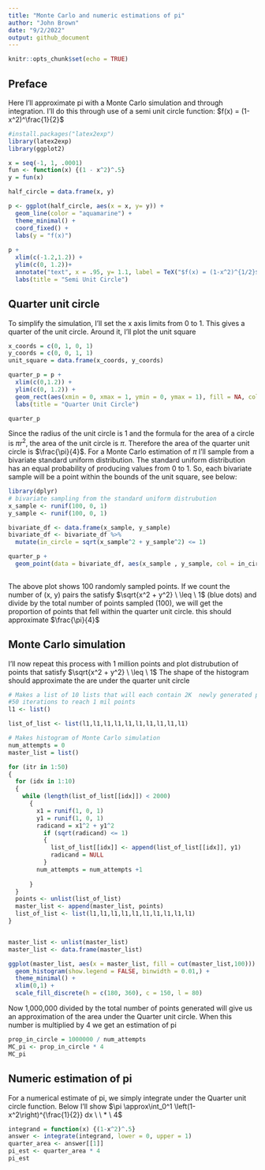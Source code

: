 ```yaml
---
title: "Monte Carlo and numeric estimations of pi"
author: "John Brown"
date: "9/2/2022"
output: github_document
---
```


```r
knitr::opts_chunk$set(echo = TRUE)
```

## Preface

Here I'll approximate pi with a Monte Carlo simulation and through integration. 
I'll do this through use of a semi unit circle function:
$f(x) = (1-x^2)^\frac{1}{2}$



```r
#install.packages("latex2exp")
library(latex2exp)
library(ggplot2)

x = seq(-1, 1, .0001)
fun <- function(x) {(1 - x^2)^.5}
y = fun(x)

half_circle = data.frame(x, y)

p <- ggplot(half_circle, aes(x = x, y= y)) +
  geom_line(color = "aquamarine") +
  theme_minimal() +
  coord_fixed() +
  labs(y = "f(x)") 
  
p + 
  xlim(c(-1.2,1.2)) +
  ylim(c(0, 1.2))+
  annotate("text", x = .95, y= 1.1, label = TeX("$f(x) = (1-x^2)^{1/2}$"), parse = TRUE) +
  labs(title = "Semi Unit Circle")
```

## Quarter unit circle

To simplify the simulation, I'll set the x axis limits from 0 to 1. This gives
a quarter of the unit circle. Around it, I'll plot the unit square

```r
x_coords = c(0, 1, 0, 1)
y_coords = c(0, 0, 1, 1)
unit_square = data.frame(x_coords, y_coords)

quarter_p = p + 
  xlim(c(0,1.2)) +
  ylim(c(0, 1.2)) +
  geom_rect(aes(xmin = 0, xmax = 1, ymin = 0, ymax = 1), fill = NA, col = "deeppink2") +
  labs(title = "Quarter Unit Circle")

quarter_p
```


Since the radius of the unit circle is 1 and the formula for the area of a circle is $\pi r^2$, the area of the unit circle is $\pi$. Therefore the area of the quarter unit circle is $\frac{\pi}{4}$. For a Monte Carlo estimation of $\pi$ I'll sample from a bivariate standard uniform distribution. The standard uniform distribution has an equal probability of producing values from 0 to 1. So, each bivariate sample will be a point within the bounds of the unit square, see below:


```r
library(dplyr)
# bivariate sampling from the standard uniform distrubution
x_sample <- runif(100, 0, 1)
y_sample <- runif(100, 0, 1)

bivariate_df <- data.frame(x_sample, y_sample)
bivariate_df <- bivariate_df %>%
  mutate(in_circle = sqrt(x_sample^2 + y_sample^2) <= 1)

quarter_p + 
  geom_point(data = bivariate_df, aes(x_sample , y_sample, col = in_circle)) 
  
```

The above plot shows 100 randomly sampled points. If we count the number of (x, y) pairs the satisfy $\sqrt{x^2 + y^2}  \ \leq \ 1$ (blue dots) and divide by the total number of points sampled (100), we will get the proportion of points that fell within the quarter unit circle. this should approximate $\frac{\pi}{4}$

## Monte Carlo simulation

I'll now repeat this process with 1 million points and plot distrubution of points that satisfy $\sqrt{x^2 + y^2}  \ \leq \ 1$ The shape of the histogram should approximate the are under the quarter unit circle

```r
# Makes a list of 10 lists that will each contain 2K  newly generated points over 
#50 iterations to reach 1 mil points
l1 <- list()

list_of_list <- list(l1,l1,l1,l1,l1,l1,l1,l1,l1,l1)

# Makes histogram of Monte Carlo simulation
num_attempts = 0
master_list = list()

for (itr in 1:50)
{
  for (idx in 1:10)
  {
    while (length(list_of_list[[idx]]) < 2000)
      {
        x1 = runif(1, 0, 1)
        y1 = runif(1, 0, 1)
        radicand = x1^2 + y1^2
          if (sqrt(radicand) <= 1)
          {
            list_of_list[[idx]] <- append(list_of_list[[idx]], y1)
            radicand = NULL
          }
        num_attempts = num_attempts +1
        
      }
  }
  points <- unlist(list_of_list)
  master_list <- append(master_list, points)
  list_of_list <- list(l1,l1,l1,l1,l1,l1,l1,l1,l1,l1)
}


master_list <- unlist(master_list)
master_list <- data.frame(master_list)

ggplot(master_list, aes(x = master_list, fill = cut(master_list,100))) +
  geom_histogram(show.legend = FALSE, binwidth = 0.01,) +
  theme_minimal() +
  xlim(0,1) +
  scale_fill_discrete(h = c(180, 360), c = 150, l = 80)
```

Now 1,000,000 divided by the total number of points generated will give us an approximation of the area under the Quarter unit circle. When this number is multiplied by 4 we get an estimation of pi

```r
prop_in_circle = 1000000 / num_attempts
MC_pi <- prop_in_circle * 4
MC_pi
```

## Numeric estimation of pi

For a numerical estimate of pi, we simply integrate under the Quarter unit circle function. Below I'll show $\pi \approx\int_0^1 \left(1-x^2\right)^{\frac{1}{2}} dx \ \ * \ 4$

```r
integrand = function(x) {(1-x^2)^.5}
answer <- integrate(integrand, lower = 0, upper = 1)
quarter_area <- answer[[1]]
pi_est <- quarter_area * 4
pi_est
```

